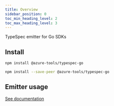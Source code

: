 ```yaml
---
title: Overview
sidebar_position: 0
toc_min_heading_level: 2
toc_max_heading_level: 3
---
```



TypeSpec emitter for Go SDKs

## Install

<Tabs>
<TabItem  label="In a spec" default>

```bash
npm install @azure-tools/typespec-go
```

</TabItem>
<TabItem  label="In a library" default>

```bash
npm install --save-peer @azure-tools/typespec-go
```

</TabItem>
</Tabs>

## Emitter usage

[See documentation](./emitter.md)
